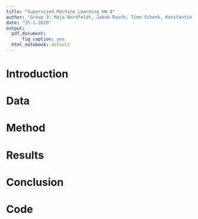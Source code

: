 ```yaml
---
title: "Supervised Machine Learning HW 4"
author: "Group 3: Maja Nordfeldt, Jakob Rauch, Timo Schenk, Konstantin Sommer"
date: "25-1-2020"
output:
  pdf_document:
      fig_caption: yes
  html_notebook: default
---
```

# Introduction

# Data

# Method

# Results

# Conclusion

# Code
```r
```
